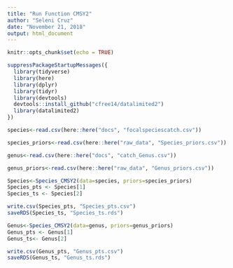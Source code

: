 ```yaml
---
title: "Run Function CMSY2"
author: "Seleni Cruz"
date: "November 21, 2018"
output: html_document
---
```


```r
knitr::opts_chunk$set(echo = TRUE)
```

```r
suppressPackageStartupMessages({
  library(tidyverse)
  library(here)
  library(dplyr)
  library(tidyr)
  library(devtools)
  devtools::install_github("cfree14/datalimited2") 
  library(datalimited2)
})
```


```r
species<-read.csv(here::here("docs", "focalspeciescatch.csv"))

species_priors<-read.csv(here::here("raw_data", "Species_priors.csv"))

genus<-read.csv(here::here("docs", "catch_Genus.csv"))

genus_priors<-read.csv(here::here("raw_data", "Genus_priors.csv"))
```


```r

Species<-Species_CMSY2(data=species, priors=species_priors)
Species_pts <- Species[1]
Species_ts <- Species[2]

write.csv(Species_pts, "Species_pts.csv")
saveRDS(Species_ts, "Species_ts.rds")

Genus<-Species_CMSY2(data=genus, priors=genus_priors)
Genus_pts <- Genus[1]
Genus_ts<- Genus[2]

write.csv(Genus_pts, "Genus_pts.csv")
saveRDS(Genus_ts, "Genus_ts.rds")
```
